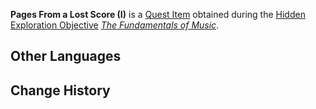 {{Item Infobox
|id           = 120873
|image        = Item Pages From a Lost Score (I).png
|type         = Quest Items
|quality      = 
|description  = A fragment of an ancient musical score. Indecipherable in its current form.
|source1      = 
|source2      = 
|source3      = 
|source4      = 
|source5      = 
}}
'''Pages From a Lost Score (I)''' is a [[Quest Item]] obtained during the [[Hidden Exploration Objective]] ''[[The Fundamentals of Music]]''.
<!--
==Location==
<gallery>

</gallery>
-->
==Other Languages==
{{Other Languages
|en       = Pages From a Lost Score (I)
|zhs      = 遗落的曲谱残页・其一
|zhs_rm   = 
|zht      = 遺落的曲譜殘頁・其一
|zht_rm   = 
|ja       = 失われた譜面の断片・1
|ja_rm    = Ushinawareta Fumen no Danpen - Ichi
|ko       = 잃어버린 악보의 찢어진 페이지・첫 번째
|ko_rm    = 
|es       = Página perdida de una partitura (I)
|fr       = Page d'une partition perdue (1)
|ru       = Фрагмент потерянной партитуры I
|th       = เศษหน้ากระดาษโน้ตเพลงที่สาบสูญ I
|th_rm    = 
|vi       = Mảnh Nhạc Phổ Thất Lạc I
|de       = Zerrissene Partiturseite I
|id       = Halaman dari Partitur yang Hilang: I
|pt       = Páginas de uma Partitura Perdida I
|tr       = Kayıp Bestenin Sayfaları (I)
|it       = Pagine di uno spartito perduto (I)
}}

==Change History==
{{Change History|4.6}}